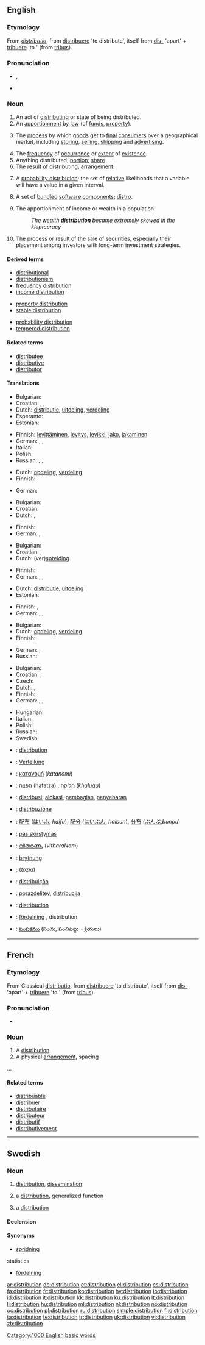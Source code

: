 {{wikipedia|dab=distribution}}
==English==

===Etymology===
From {{etyl|la}} ''[[distributio]]'', from [[distribuere]] 'to distribute', itself from [[dis-]] 'apart' + [[tribuere]] 'to ' (from [[tribus]]).

===Pronunciation===
* {{IPA|/ˌdɪstɹəˈbjuːʃən/}}, {{SAMPA|/%dIstr\@"bju:S@n/}}
* {{audio|en-us-distribution.ogg|Audio (US)}}

===Noun===
{{en-noun}}

# An act of [[distribute|distributing]] or state of being distributed.
# An [[apportionment]] by [[law]] (of [[funds]], [[property]]).
# {{business|marketing}} The [[process]] by which [[goods]] get to [[final]] [[consumer]]s over a geographical market, including [[storing]], [[selling]], [[shipping]] and [[advertising]].
# The [[frequency]] of [[occurrence]] or [[extent]] of [[existence]].
# Anything distributed; [[portion]]; [[share]]
# The [[result]] of distributing; [[arrangement]].
# {{mathematics|statistics}} A [[probability distribution]]; the set of [[relative]] likelihoods that a variable will have a value in a given interval.
# {{computing}} A set of [[bundle]]d [[software]] [[component]]s; [[distro]].
# {{economics}} The apportionment of income or wealth in a population.
#: ''The wealth '''distribution''' became extremely skewed in the kleptocracy.''
# {{finance}} The process or result of the sale of securities, especially their placement among investors with long-term investment strategies.

====Derived terms====
{{rel-top|Derived terms}}
* [[distributional]]
* [[distributionism]]
* [[frequency distribution]]
* [[income distribution]]
{{rel-mid}}
* [[property distribution]]
* [[stable distribution]]
<!-- TODO: A host of statistical probability distributions -->
* [[probability distribution]]
* [[tempered distribution]]
{{rel-bottom}}

====Related terms====
* [[distributee]]
* [[distributive]]
* [[distributor]]

====Translations====
{{trans-top|act of distribution or being distributed}}
* Bulgarian: {{t|bg|разпределяне|n}}
* Croatian: {{t-|hr|raspodjela|f|alt=rȁspodjela}}, {{t-|hr|distribucija|f|alt=distribúcija}}, {{t-|hr|razdioba|f|alt=ràzdioba}}
* Dutch: [[distributie]], [[uitdeling]], [[verdeling]] {{f}}
* Esperanto: {{t-|eo|disdono|xs=Esperanto}}
* Estonian: {{t|et|jaotus}}
{{trans-mid}}
* Finnish: [[levittäminen]], [[levitys]], [[levikki]], [[jako]], [[jakaminen]]
* German: {{t+|de|Distribution|f}}, {{t+|de|Verbreitung|f}}, {{t+|de|Austeilung|f}}
* Italian: {{t+|it|distribuzione|f}}
* Polish: {{t|pl|dystrybucja|f}}
* Russian: {{t+|ru|распространение|n|tr=rasprostranénije}}, {{t+|ru|раздача|f|tr=razdáča}}, {{t|ru|распределение|n|tr=raspr'ed'el'énije}}
{{trans-bottom}}

{{trans-top|apportionment by law of funds, property}}
* Dutch: [[opdeling]], [[verdeling]] {{f}}
* Finnish: {{t+|fi|jako}}
{{trans-mid}}
* German: {{t+|de|Aufteilung|f}}
{{trans-bottom}}

{{trans-top|process by which commodities get to final consumers}}
* Bulgarian: {{t|bg|разпространение|n}}
* Croatian: {{t-|hr|distribucija|f|alt=distribúcija}}
* Dutch: {{t+|nl|distributie}}, {{t-|nl|verdeling|f}}
{{trans-mid}}
* Finnish: {{t-|fi|jakelu}}
* German: {{t+|de|Distribution|f}}, {{t+|de|Absatz|m}}
{{trans-bottom}}

{{trans-top|frequency of occurrence or extent of existence}}
* Bulgarian: {{t|bg|разпределение|n}}
* Croatian: {{t-|hr|distribucija|f|alt=distribúcija}}, {{t-|hr|raspodjela|f|alt=rȁspodjela}}
* Dutch: (ver)[[spreiding]] {{f}}
{{trans-mid}}
* Finnish: {{t-|fi|jakauma}}
* German: {{t+|de|Distribution|f}}, {{t+|de|Verbreitung|f}}, {{t+|de|Aufteilung|f}}
{{trans-bottom}}

{{trans-top|anything distributed; portion; share}}
* Dutch: [[distributie]], [[uitdeling]] {{f}}
* Estonian: {{t|et|jaotis}}
{{trans-mid}}
* Finnish: {{t+|fi|osa}},  {{t+|fi|osuus}}
* German: {{t+|de|Streuung|f}}, {{t+|de|Verbreitung|f}}, {{t+|de|Aufteilung|f}}
{{trans-bottom}}

{{trans-top|the result of distributing; arrangement}}
* Bulgarian: {{t|bg|разпределение|n}}
* Dutch: [[opdeling]], [[verdeling]] {{f}}
* Finnish: {{t-|fi|jakauma}}
{{trans-mid}}
* German: {{t+|de|Distribution|f}}, {{t+|de|Aufteilung|f}}
* Russian: {{t+|ru|распространение|n|tr=rasprostranénije}}
{{trans-bottom}}

{{trans-top|distribution in statistics}}
* Bulgarian: {{t|bg|разпределение|n}}
* Croatian: {{t-|hr|distribucija|f|alt=distribúcija}}, {{t-|hr|raspodjela|f|alt=rȁspodjela}}
* Czech: {{t-|cs|rozdělení|n}}
* Dutch: {{t+|nl|distributie}}, {{t-|nl|verdeling|f}}
* Finnish: {{t-|fi|jakauma}}
* German: {{t+|de|Distribution|f}}, {{t+|de|Gliederung|f}}, {{t+|de|Aufteilung|f}}
{{trans-mid}}
* Hungarian: {{t|hu|eloszlás}}
* Italian: {{t+|it|distribuzione|f}}
* Polish: {{t|pl|rozkład|m}}
* Russian: {{t|ru|распределение|n|tr=raspr'ed'el'énije}}
* Swedish: {{t|sv|fördelning|c}}
{{trans-bottom}}

{{checktrans-top}}
* {{ttbc|French}}: [[#French|distribution]] {{f}}
* {{ttbc|German}}: [[Verteilung]] {{f}}
* {{ttbc|Greek}}: [[κατανομή]] (''katanomí'') {{f}}
* {{ttbc|Hebrew}}: [[הפצה]] (hafatza) {{f}}, [[חלוקה]] (''khaluqa'') {{f}}
* {{ttbc|Indonesian}}: [[distribusi]], [[alokasi]], [[bagi|pembagian]], [[sebar|penyebaran]]
* {{ttbc|Italian}}: [[distribuzione]] {{f}}
* {{ttbc|Japanese}}: [[配布]] ([[はいふ]], ''haifu''), [[配分]] ([[はいぶん]], ''haibun''), [[分布]] ([[ぶんぷ]],'' bunpu'')
{{checktrans-mid}}
* {{ttbc|Lithuanian}}: [[pasiskirstymas]] {{m}}
* {{ttbc|Malayalam}}: [[വിതരണം]] (''vitharaNam'')
* {{ttbc|Old English}}: [[brytnung]] {{f}}
* {{ttbc|Persian}}: {{fa-Arab|[[توزیع]]}} (''tozia'')
* {{ttbc|Portuguese}}: [[distribuição]] {{f}}
* {{ttbc|Slovene}}: [[porazdelitev]], [[distribucija]]
* {{ttbc|Spanish}}: [[distribución]] {{f}}
* {{ttbc|Swedish}}: [[fördelning]] {{c}}, distribution {{c}}
* {{ttbc|Telugu}}: [[పంపకము]] (పంచు, పంచిపెట్టు - క్రియలు)
{{checktrans-bottom}}

[[Category:1000 English basic words]]

----

==French==

===Etymology===
From Classical {{etyl|la|fr}} [[distributio]], from [[distribuere]] 'to distribute', itself from [[dis-]] 'apart' + [[tribuere]] 'to ' (from [[tribus]]).

===Pronunciation===
* {{audio|Fr-distribution.ogg|audio}}

===Noun===
{{fr-noun|f}}

# A [[#Noun|distribution]]
# A physical [[arrangement]], spacing
...

====Related terms====
* [[distribuable]]
* [[distribuer]]
* [[distributaire]] {{m}}
* [[distributeur]] {{m}}
* [[distributif]]
* [[distributivement]]

----

==Swedish==

===Noun===
{{sv-noun|g=c}}

# [[#English|distribution]], [[dissemination]]
# {{mathematics|lang=sv}} a [[#English|distribution]], generalized function
# {{statistics|lang=sv}} a [[#English|distribution]]

====Declension====
{{sv-noun-reg-er}}

====Synonyms====
* [[spridning]]
;statistics
* [[fördelning]]

[[ar:distribution]]
[[de:distribution]]
[[et:distribution]]
[[el:distribution]]
[[es:distribution]]
[[fa:distribution]]
[[fr:distribution]]
[[ko:distribution]]
[[hy:distribution]]
[[io:distribution]]
[[id:distribution]]
[[it:distribution]]
[[kk:distribution]]
[[ku:distribution]]
[[lt:distribution]]
[[li:distribution]]
[[hu:distribution]]
[[ml:distribution]]
[[nl:distribution]]
[[no:distribution]]
[[oc:distribution]]
[[pl:distribution]]
[[ru:distribution]]
[[simple:distribution]]
[[fi:distribution]]
[[ta:distribution]]
[[te:distribution]]
[[tr:distribution]]
[[uk:distribution]]
[[vi:distribution]]
[[zh:distribution]]